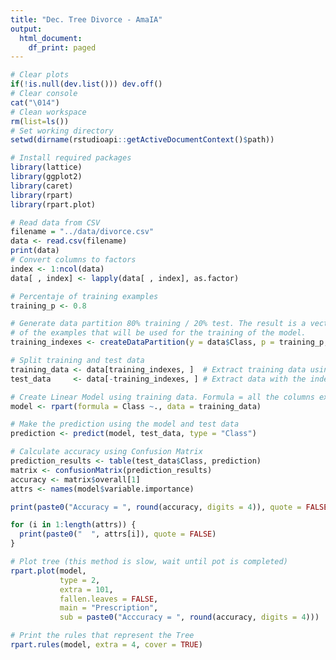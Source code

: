 ```yaml
---
title: "Dec. Tree Divorce - AmaIA"
output: 
  html_document:
    df_print: paged
---
```

```r
# Clear plots
if(!is.null(dev.list())) dev.off()
# Clear console
cat("\014") 
# Clean workspace
rm(list=ls())
# Set working directory
setwd(dirname(rstudioapi::getActiveDocumentContext()$path))

# Install required packages
library(lattice)
library(ggplot2)
library(caret)
library(rpart)
library(rpart.plot)

# Read data from CSV
filename = "../data/divorce.csv"
data <- read.csv(filename)
print(data)
# Convert columns to factors
index <- 1:ncol(data)
data[ , index] <- lapply(data[ , index], as.factor)

# Percentaje of training examples
training_p <- 0.8

# Generate data partition 80% training / 20% test. The result is a vector with the indexes 
# of the examples that will be used for the training of the model.
training_indexes <- createDataPartition(y = data$Class, p = training_p, list = FALSE)

# Split training and test data
training_data <- data[training_indexes, ]  # Extract training data using training_indexes
test_data     <- data[-training_indexes, ] # Extract data with the indexes not included in training_indexes 

# Create Linear Model using training data. Formula = all the columns except Salary
model <- rpart(formula = Class ~., data = training_data)

# Make the prediction using the model and test data
prediction <- predict(model, test_data, type = "Class")

# Calculate accuracy using Confusion Matrix
prediction_results <- table(test_data$Class, prediction)
matrix <- confusionMatrix(prediction_results)
accuracy <- matrix$overall[1]
attrs <- names(model$variable.importance)

print(paste0("Accuracy = ", round(accuracy, digits = 4)), quote = FALSE)

for (i in 1:length(attrs)) {
  print(paste0("  ", attrs[i]), quote = FALSE)
}

# Plot tree (this method is slow, wait until pot is completed)
rpart.plot(model, 
           type = 2,
           extra = 101,
           fallen.leaves = FALSE,
           main = "Prescription", 
           sub = paste0("Acccuracy = ", round(accuracy, digits = 4)))

# Print the rules that represent the Tree
rpart.rules(model, extra = 4, cover = TRUE)
```

